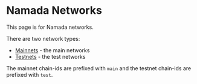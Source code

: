 # Namada Networks

This page is for Namada networks.

There are two network types:

* [Mainnets](./networks/mainnets.mdx) - the main networks
* [Testnets](./networks/testnets.mdx) - the test networks

The mainnet chain-ids are prefixed with `main` and the testnet chain-ids are prefixed with `test`.
